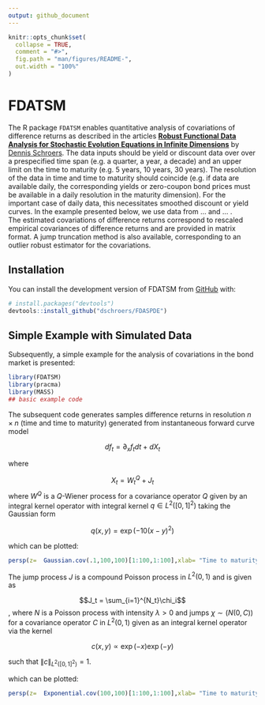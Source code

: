```yaml
---
output: github_document
---
```


<!-- README.md is generated from README.Rmd. Please edit that file -->

```r
knitr::opts_chunk$set(
  collapse = TRUE,
  comment = "#>",
  fig.path = "man/figures/README-",
  out.width = "100%"
)
```

# FDATSM

<!-- badges: start -->
The R package `FDATSM` enables quantitative analysis of covariations of difference returns as described in the articles [**Robust Functional Data Analysis for Stochastic Evolution Equations in Infinite Dimensions**](https://arxiv.org/pdf/2401.16286) by [Dennis Schroers](https://github.com/dschroers). The data inputs should be yield or discount data over over a prespecified time span (e.g. a quarter, a year, a decade) and an upper limit on the time to maturity (e.g. 5 years, 10 years, 30 years). The resolution of the data in time and time to maturity should coincide (e.g. if data are available daily, the corresponding yields or zero-coupon bond prices must be available in a daily resolution in the maturity dimension). For the important case of daily data, this necessitates smoothed discount or yield curves. In the example presented below, we use data from ... and ... .  
The estimated covariations of difference returns correspond to rescaled empirical covariances of difference returns and are provided in matrix format. A jump truncation method is also available, corresponding to an outlier robust estimator for the covariations.

<!-- badges: end -->

## Installation

You can install the development version of FDATSM from [GitHub](https://github.com/) with:

``` r
# install.packages("devtools")
devtools::install_github("dschroers/FDASPDE")
```

## Simple Example with Simulated Data
Subsequently, a simple example for the analysis of covariations in the bond market is presented:

```r
library(FDATSM)
library(pracma)
library(MASS)
## basic example code
```

The subsequent code generates samples difference returns in resolution $n\times n$ (time and time to maturity)  generated from instantaneous forward curve model 

$$df_t = \partial_x f_t dt+ dX_t$$

where 

$$X_t=  W_t^Q+ J_t$$
where $W^Q$ is a $Q$-Wiener process for a covariance operator $Q$ given by an integral kernel operator with integral kernel $q\in L^2([0,1]^2)$ taking the Gaussian form

$$q(x,y)= \exp(-10 (x-y)^2)$$

which can be plotted:
```r
persp(z=  Gaussian.cov(.1,100,100)[1:100,1:100],xlab= "Time to maturity (years)", zlab = "", ylab = "")
```

The jump process $J$ is a compound Poisson process in $L^2(0,1)$ and is given as 

$$J_t = \sum_{i=1}^{N_t}\chi_i$$
,
where $N$ is a Poisson process with intensity $\lambda>0$ and jumps $\chi\sim(N(0,C))$ for a covariance operator $C$ in $L^2(0,1)$ given as an integral kernel operator via the kernel 

$$c(x,y)\propto \exp(-x)\exp(-y)$$

such that $\|c\|_{L^2([0,1]^2)}=1$.

which can be plotted:
```r
persp(z=  Exponential.cov(100,100)[1:100,1:100],xlab= "Time to maturity (years)")
```


